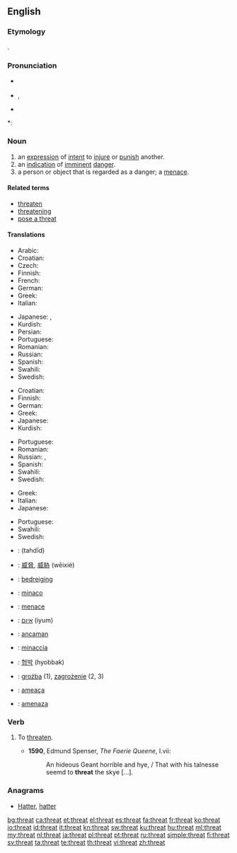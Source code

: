 ==English==

===Etymology===
{{etyl|ang}} {{term|þreat|þrēat|crowd, army}}.

===Pronunciation===
* {{a|UK}} {{IPA|/θrɛt/}}
* {{enPR|thrĕt}}, {{SAMPA|/TrEt/}}
* {{audio|en-us-threat.ogg|Audio (US)}}

*: {{rhymes|ɛt}}

===Noun===
{{en-noun}}

# an [[expression]] of [[intent]] to [[injure]] or [[punish]] another.
# an [[indication]] of [[imminent]] [[danger]].
# a person or object that is regarded as a danger; a [[menace]].

====Related terms====
* [[threaten]]
* [[threatening]]
* [[pose a threat]]

====Translations====
{{trans-top|expression of intent to injure or punish another}}
* Arabic: {{t|ar|تهديد|tr=tahdid}}
* Croatian: {{t-|hr|prijetnja|f}}
* Czech: {{t-|cs|hrozba|f}}
* Finnish: {{t-|fi|uhkaus}}
* French: {{t+|fr|menace}}
* German: {{t+|de|Drohung|f}}
* Greek: {{t+|el|απειλή|f|tr=apilí}}
* Italian: {{t+|it|minaccia|f}}
{{trans-mid}}
* Japanese: {{t|ja|脅迫|tr=kyōhaku}}, {{t|ja|脅かし|tr=odokashi}}
* Kurdish: {{t+|ku|tehdît}}
* Persian: {{t+|fa|تهدید|xs=Persian}}
* Portuguese: {{t+|pt|ameaça}}
* Romanian: {{t+|ro|ameninţare|f}}
* Russian: {{t+|ru|угроза|f|tr=ugróza}}
* Spanish: {{t-|es|amenaza|f}}
* Swahili: {{t+|sw|tisho|xs=Swahili}}
* Swedish: {{t+|sv|hot|n}}
{{trans-bottom}}

{{trans-top|indication of imminent danger}}
* Croatian: {{t-|hr|prijetnja|f}}
* Finnish: {{t+|fi|uhka}}
* German: {{t-|de|Bedrohung|f}}
* Greek: {{t+|el|απειλή|f|tr=apilí}}
* Japanese: {{t|ja|脅威|tr=kyōi}}
* Kurdish: {{t+|ku|هه‌ڕه‌شه‌|sc=ku-Arab}}
{{trans-mid}}
* Portuguese: {{t+|pt|ameaça}}
* Romanian: {{t+|ro|ameninţare|f}}
* Russian: {{t+|ru|угроза|f|tr=ugróza}}, {{t+|ru|опасность|f|tr=opásnost'}}
* Spanish: {{t-|es|amenaza|f}}
* Swahili: {{t+|sw|tisho|xs=Swahili}}
* Swedish: {{t+|sv|hot|n}}
{{trans-bottom}}

{{trans-top|person regarded as a danger}}
* Greek: {{t+|el|απειλή|f|tr=apilí}}
* Italian: {{t+|it|minaccia|f}}
* Japanese: {{t|ja|脅威|tr=kyōi}}
{{trans-mid}}
* Portuguese: {{t+|pt|ameaça}}
* Swahili: {{t+|sw|tisho|xs=Swahili}}
* Swedish: {{t+|sv|hot|n}}
{{trans-bottom}}

{{checktrans-top}}
* {{ttbc|ar}}: {{Arab|[[تهديد]]}} (tahdīd) {{m}}
* {{ttbc|zh}}: [[威脅]], [[威胁]] (wēixié)
* {{ttbc|nl}}: [[bedreiging]] {{f}}
* {{ttbc|eo}}: [[minaco]]
* {{ttbc|fr}}: [[menace]] {{f}}
* {{ttbc|Hebrew}}: [[איום]] (iyum)
* {{ttbc|Indonesian}}: [[ancam|ancaman]]
* {{ttbc|it}}: [[minaccia]] {{f}}
* {{ttbc|Korean}}: [[협박]] (hyobbak)
* {{ttbc|Polish}}: [[groźba]] {{f}} (1), [[zagrożenie]] {{n}} (2, 3)
* {{ttbc|pt}}: [[ameaça]] {{f}}
* {{ttbc|es}}: [[amenaza]] {{f}}
{{trans-bottom}}

===Verb===
{{en-verb}}

# {{archaic}} To [[threaten]].
#* '''1590''', Edmund Spenser, ''The Faerie Queene'', I.vii:
#*: An hideous Geant horrible and hye, / That with his talnesse seemd to '''threat''' the skye [...].

===Anagrams===
* [[Hatter#English|Hatter]], [[hatter#English|hatter]]

[[bg:threat]]
[[ca:threat]]
[[et:threat]]
[[el:threat]]
[[es:threat]]
[[fa:threat]]
[[fr:threat]]
[[ko:threat]]
[[io:threat]]
[[id:threat]]
[[it:threat]]
[[kn:threat]]
[[sw:threat]]
[[ku:threat]]
[[hu:threat]]
[[ml:threat]]
[[my:threat]]
[[nl:threat]]
[[ja:threat]]
[[pl:threat]]
[[pt:threat]]
[[ru:threat]]
[[simple:threat]]
[[fi:threat]]
[[sv:threat]]
[[ta:threat]]
[[te:threat]]
[[th:threat]]
[[vi:threat]]
[[zh:threat]]